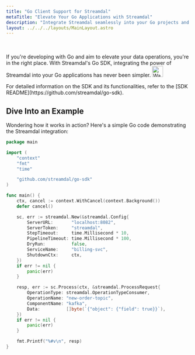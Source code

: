 ```yaml
---
title: "Go Client Support for Streamdal"
metaTitle: "Elevate Your Go Applications with Streamdal"
description: "Integrate Streamdal seamlessly into your Go projects and optimize your data operations."
layout: ../../../layouts/MainLayout.astro
---
```


<br />
<br />
If you're developing with Go and aim to elevate your data operations, you're in the right place. With Streamdal's Go SDK, integrating the power of Streamdal into your Go applications has never been simpler.

<Notification type="warn">
  <img src={warning} alt="Warning" width="30px" height="30px" />
  <div class="prose-md prose-p:my-2 prose-a:text-purple-dark prose-a:underline">
    <p>For detailed information on the SDK and its functionalities, refer to the [SDK README](https://github.com/streamdal/go-sdk).</p>
  </div>
</Notification>

## Dive Into an Example

Wondering how it works in action? Here's a simple Go code demonstrating the Streamdal integration:

```go
package main

import (
	"context"
	"fmt"
	"time"

	"github.com/streamdal/go-sdk"
)

func main() {
	ctx, cancel := context.WithCancel(context.Background())
	defer cancel()

	sc, err := streamdal.New(&streamdal.Config{
		ServerURL:       "localhost:8082",
		ServerToken:     "streamdal",
		StepTimeout:     time.Millisecond * 10,
		PipelineTimeout: time.Millisecond * 100,
		DryRun:          false,
		ServiceName:     "billing-svc",
		ShutdownCtx:     ctx,
	})
	if err != nil {
		panic(err)
	}

	resp, err := sc.Process(ctx, &streamdal.ProcessRequest{
		OperationType: streamdal.OperationTypeConsumer,
		OperationName: "new-order-topic",
		ComponentName: "kafka",
		Data:          []byte(`{"object": {"field": true}}`),
	})
	if err != nil {
		panic(err)
	}

	fmt.Printf("%#v\n", resp)
}
```

